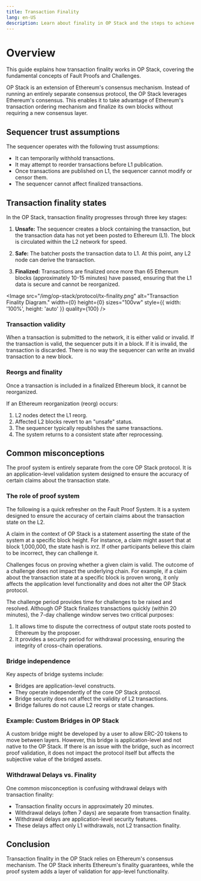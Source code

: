 ```yaml
---
title: Transaction Finality
lang: en-US
description: Learn about finality in OP Stack and the steps to achieve transaction settlement.
---
```



# Overview

This guide explains how transaction finality works in OP Stack, covering the fundamental concepts of Fault Proofs and Challenges.

OP Stack is an extension of Ethereum's consensus mechanism. Instead of running an entirely separate consensus protocol, the OP Stack leverages Ethereum's consensus.
This enables it to take advantage of Ethereum's transaction ordering mechanism and finalize its own blocks without requiring a new consensus layer.

## Sequencer trust assumptions

The sequencer operates with the following trust assumptions:

*   It can temporarily withhold transactions.
*   It may attempt to reorder transactions before L1 publication.
*   Once transactions are published on L1, the sequencer cannot modify or censor them.
*   The sequencer cannot affect finalized transactions.

## Transaction finality states

In the OP Stack, transaction finality progresses through three key stages:

1.  **Unsafe:** The sequencer creates a block containing the transaction, but the transaction data has not yet been posted to Ethereum (L1). The block is circulated within the L2 network for speed.

2.  **Safe:** The batcher posts the transaction data to L1. At this point, any L2 node can derive the transaction.

3.  **Finalized:** Transactions are finalized once more than 65 Ethereum blocks (approximately 10-15 minutes) have passed, ensuring that the L1 data is secure and cannot be reorganized.

<Image src="/img/op-stack/protocol/tx-finality.png" alt="Transaction Finality Diagram." width={0} height={0} sizes="100vw" style={{ width: '100%', height: 'auto' }} quality={100} />

### Transaction validity

When a transaction is submitted to the network, it is either valid or invalid. If the transaction is valid, the sequencer puts it in a block. If it is invalid, the transaction is discarded. There is no way the sequencer can write an invalid transaction to a new block.

### Reorgs and finality
Once a transaction is included in a finalized Ethereum block, it cannot be reorganized. 

If an Ethereum reorganization (reorg) occurs:

1.  L2 nodes detect the L1 reorg.
2.  Affected L2 blocks revert to an "unsafe" status.
3.  The sequencer typically republishes the same transactions.
4.  The system returns to a consistent state after reprocessing.

## Common misconceptions

The proof system is entirely separate from the core OP Stack protocol. It is an application-level validation system designed to ensure the accuracy of certain claims about the transaction state.

### The role of proof system

The following is a quick refresher on the Fault Proof System. It is a system designed to ensure the accuracy of certain claims about the transaction state on the L2.

A claim in the context of OP Stack is a statement asserting the state of the system at a specific block height. For instance, a claim might assert that at block 1,000,000, the state hash is `XYZ`. If other participants believe this claim to be incorrect, they can challenge it.

Challenges focus on proving whether a given claim is valid. The outcome of a challenge does not impact the underlying chain. For example, if a claim about the transaction state at a specific block is proven wrong, it only affects the application level functionality and does not alter the OP Stack protocol.

The challenge period provides time for challenges to be raised and resolved.
Although OP Stack finalizes transactions quickly (within 20 minutes), the 7-day challenge window serves two critical purposes:

1.  It allows time to dispute the correctness of output state roots posted to Ethereum by the proposer.
2.  It provides a security period for withdrawal processing, ensuring the integrity of cross-chain operations.

### Bridge independence

Key aspects of bridge systems include:

*   Bridges are application-level constructs.
*   They operate independently of the core OP Stack protocol.
*   Bridge security does not affect the validity of L2 transactions.
*   Bridge failures do not cause L2 reorgs or state changes.

### Example: Custom Bridges in OP Stack

A custom bridge might be developed by a user to allow ERC-20 tokens to move between layers. However, this bridge is application-level and not native to the OP Stack. If there is an issue with the bridge, such as incorrect proof validation, it does not impact the protocol itself but affects the subjective value of the bridged assets.

### Withdrawal Delays vs. Finality

One common misconception is confusing withdrawal delays with transaction finality:

*   Transaction finality occurs in approximately 20 minutes.
*   Withdrawal delays (often 7 days) are separate from transaction finality.
*   Withdrawal delays are application-level security features.
*   These delays affect only L1 withdrawals, not L2 transaction finality.

## Conclusion

Transaction finality in the OP Stack relies on Ethereum's consensus mechanism. The OP Stack inherits Ethereum's finality guarantees, while the proof system adds a layer of validation for app-level functionality.
